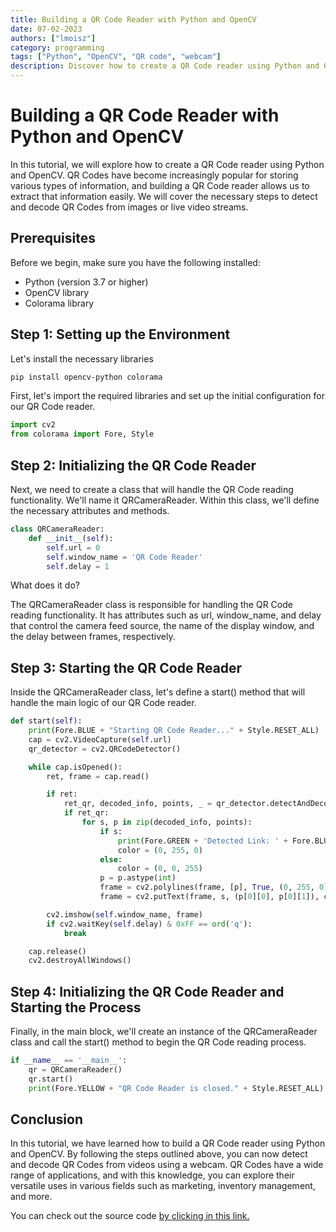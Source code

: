 ```yaml
---
title: Building a QR Code Reader with Python and OpenCV
date: 07-02-2023
authors: ["lmoisz"]
category: programming
tags: ["Python", "OpenCV", "QR code", "webcam"]
description: Discover how to create a QR Code reader using Python and OpenCV. This comprehensive tutorial will walk you through the process of detecting and decoding QR Codes from Webcam videos. Expand your knowledge in computer vision and explore the versatile applications of QR Codes.
---
```


# Building a QR Code Reader with Python and OpenCV

In this tutorial, we will explore how to create a QR Code reader using Python and OpenCV. QR Codes have become increasingly popular for storing various types of information, and building a QR Code reader allows us to extract that information easily. We will cover the necessary steps to detect and decode QR Codes from images or live video streams.

## Prerequisites

Before we begin, make sure you have the following installed:

- Python (version 3.7 or higher)
- OpenCV library
- Colorama library

## Step 1: Setting up the Environment

Let's install the necessary libraries

```bash
pip install opencv-python colorama
```

First, let's import the required libraries and set up the initial configuration for our QR Code reader.

```python
import cv2
from colorama import Fore, Style
```

## Step 2: Initializing the QR Code Reader

Next, we need to create a class that will handle the QR Code reading functionality. We'll name it QRCameraReader. Within this class, we'll define the necessary attributes and methods.

```python
class QRCameraReader:
    def __init__(self):
        self.url = 0
        self.window_name = 'QR Code Reader'
        self.delay = 1
```

What does it do?

The QRCameraReader class is responsible for handling the QR Code reading functionality. It has attributes such as url, window_name, and delay that control the camera feed source, the name of the display window, and the delay between frames, respectively.

## Step 3: Starting the QR Code Reader

Inside the QRCameraReader class, let's define a start() method that will handle the main logic of our QR Code reader.

```python
def start(self):
    print(Fore.BLUE + "Starting QR Code Reader..." + Style.RESET_ALL)
    cap = cv2.VideoCapture(self.url)
    qr_detector = cv2.QRCodeDetector()

    while cap.isOpened():
        ret, frame = cap.read()

        if ret:
            ret_qr, decoded_info, points, _ = qr_detector.detectAndDecodeMulti(frame)
            if ret_qr:
                for s, p in zip(decoded_info, points):
                    if s:
                        print(Fore.GREEN + 'Detected Link: ' + Fore.BLUE + s + Style.RESET_ALL)
                        color = (0, 255, 0)
                    else:
                        color = (0, 0, 255)
                    p = p.astype(int)
                    frame = cv2.polylines(frame, [p], True, (0, 255, 0), 3)
                    frame = cv2.putText(frame, s, (p[0][0], p[0][1]), cv2.FONT_HERSHEY_SIMPLEX, 1, color, 2)

        cv2.imshow(self.window_name, frame)
        if cv2.waitKey(self.delay) & 0xFF == ord('q'):
            break

    cap.release()
    cv2.destroyAllWindows()
```

## Step 4: Initializing the QR Code Reader and Starting the Process

Finally, in the main block, we'll create an instance of the QRCameraReader class and call the start() method to begin the QR Code reading process.

```python
if __name__ == '__main__':
    qr = QRCameraReader()
    qr.start()
    print(Fore.YELLOW + "QR Code Reader is closed." + Style.RESET_ALL)
```

## Conclusion

In this tutorial, we have learned how to build a QR Code reader using Python and OpenCV. By following the steps outlined above, you can now detect and decode QR Codes from videos using a webcam. QR Codes have a wide range of applications, and with this knowledge, you can explore their versatile uses in various fields such as marketing, inventory management, and more.

You can check out the source code [by clicking in this link.](https://github.com/lmoisz03/QR-reader-webcam)
